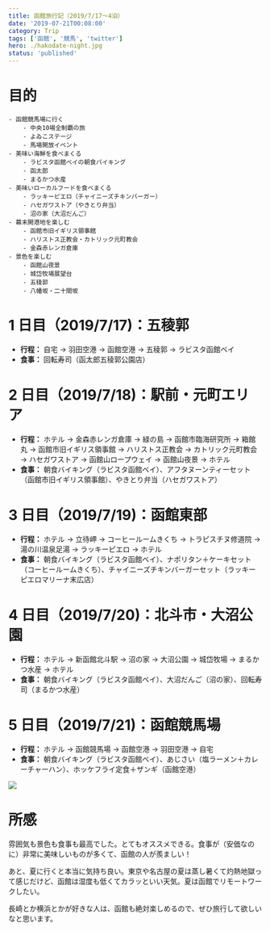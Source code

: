 ```yaml
---
title: 函館旅行記（2019/7/17～4泊）
date: '2019-07-21T00:08:00'
category: Trip
tags: ['函館', '競馬', 'twitter']
hero: ./hakodate-night.jpg
status: 'published'
---
```


# 目的

```
- 函館競馬場に行く
    - 中央10場全制覇の旅
    - よゐこステージ
    - 馬場開放イベント
- 美味い海鮮を食べまくる
    - ラビスタ函館ベイの朝食バイキング
    - 函太郎
    - まるかつ水産
- 美味いローカルフードを食べまくる
    - ラッキーピエロ（チャイニーズチキンバーガー）
    - ハセガワストア（やきとり弁当）
    - 沼の家（大沼だんご）
- 幕末開港地を楽しむ
    - 函館市旧イギリス領事館
    - ハリストス正教会・カトリック元町教会
    - 金森赤レンガ倉庫
- 景色を楽しむ
    - 函館山夜景
    - 城岱牧場展望台
    - 五稜郭
    - 八幡坂・二十間坂
```

# 1 日目（2019/7/17)：五稜郭

- **行程：** 自宅 → 羽田空港 → 函館空港 → 五稜郭 → ラビスタ函館ベイ
- **食事：** 回転寿司（函太郎五稜郭公園店）

<TwitterEmbed tweetId="1151369886246899712" />
<TwitterEmbed tweetId="1151484420966121473" />

# 2 日目（2019/7/18)：駅前・元町エリア

- **行程：** ホテル → 金森赤レンガ倉庫 → 緑の島 → 函館市臨海研究所 → 箱館丸 → 函館市旧イギリス領事館 → ハリストス正教会 → カトリック元町教会 → ハセガワストア → 函館山ロープウェイ → 函館山夜景 → ホテル
- **食事：** 朝食バイキング（ラビスタ函館ベイ）、アフタヌーンティーセット（函館市旧イギリス領事館）、やきとり弁当（ハセガワストア）

<TwitterEmbed tweetId="1151678205905870848" />
<TwitterEmbed tweetId="1151748635576586241" />
<TwitterEmbed tweetId="1151795627849732096" />
<TwitterEmbed tweetId="1151833696296550400" />

# 3 日目（2019/7/19)：函館東部

- **行程：** ホテル → 立待岬 → コーヒールームきくち → トラピスチヌ修道院 → 湯の川温泉足湯 → ラッキーピエロ → ホテル
- **食事：** 朝食バイキング（ラビスタ函館ベイ）、ナポリタン＋ケーキセット（コーヒールームきくち）、チャイニーズチキンバーガーセット（ラッキーピエロマリーナ末広店）

<TwitterEmbed tweetId="1152141693451243520" />
<TwitterEmbed tweetId="1152144817205334016" />
<TwitterEmbed tweetId="1152184217259761664" />

# 4 日目（2019/7/20)：北斗市・大沼公園

- **行程：** ホテル → 新函館北斗駅 → 沼の家 → 大沼公園 → 城岱牧場 → まるかつ水産 → ホテル
- **食事：** 朝食バイキング（ラビスタ函館ベイ）、大沼だんご（沼の家）、回転寿司（まるかつ水産）

<TwitterEmbed tweetId="1152511604585447424" />
<TwitterEmbed tweetId="1152514056168722432" />

# 5 日目（2019/7/21)：函館競馬場

- **行程：** ホテル → 函館競馬場 → 函館空港 → 羽田空港 → 自宅
- **食事：** 朝食バイキング（ラビスタ函館ベイ）、あじさい（塩ラーメン＋カレーチャーハン）、ホッケフライ定食＋ザンギ（函館空港）

![](hakodate-race-course-pano.jpg)

<TwitterEmbed tweetId="1152809583968227328" />
<TwitterEmbed tweetId="1152872951902982144" />

# 所感

雰囲気も景色も食事も最高でした。とてもオススメできる。食事が（安価なのに）非常に美味しいものが多くて、函館の人が羨ましい！

あと、夏に行くと本当に気持ち良い。東京や名古屋の夏は蒸し暑くて灼熱地獄って感じだけど、函館は湿度も低くてカラッといい天気。夏は函館でリモートワークしたい。

長崎とか横浜とかが好きな人は、函館も絶対楽しめるので、ぜひ旅行して欲しいなと思います。
